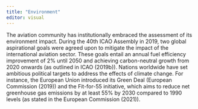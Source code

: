 ```yaml
---
title: "Environment"
editor: visual
---
```


The aviation community has institutionally embraced the assessment of its environment impact.
During the 40th ICAO Assembly in 2019, two global aspirational goals were agreed upon to mitigate the impact of the international aviation sector.
These goals entail an annual fuel efficiency improvement of 2% until 2050 and achieving carbon-neutral growth from 2020 onwards (as outlined in ICAO (2019b)).
Nations worldwide have set ambitious political targets to address the effects of climate change.
For instance, the European Union introduced its Green Deal (European Commission (2019)) and the Fit-for-55 initiative, which aims to reduce net greenhouse gas emissions by at least 55% by 2030 compared to 1990 levels (as stated in the European Commission (2021)).

